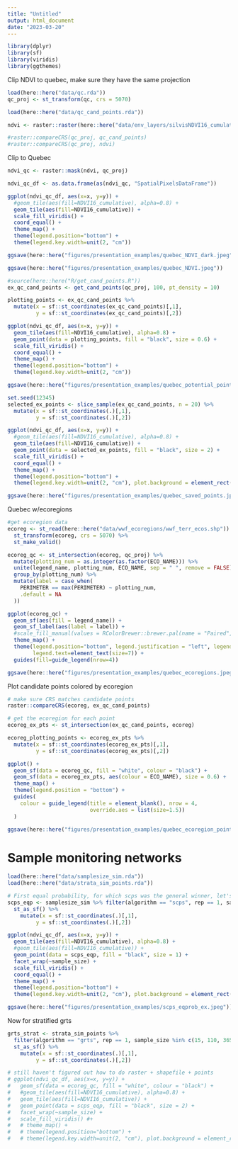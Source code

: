 ```yaml
---
title: "Untitled"
output: html_document
date: "2023-03-20"
---
```

```r
library(dplyr)
library(sf)
library(viridis)
library(ggthemes)
```

Clip NDVI to quebec, make sure they have the same projection
```r
load(here::here("data/qc.rda"))
qc_proj <- st_transform(qc, crs = 5070)

load(here::here("data/qc_cand_points.rda"))

ndvi <- raster::raster(here::here("data/env_layers/silvisNDVI16_cumulative_2003-01-01.tif"))

#raster::compareCRS(qc_proj, qc_cand_points)
#raster::compareCRS(qc_proj, ndvi)
```

Clip to Quebec
```r
ndvi_qc <- raster::mask(ndvi, qc_proj)

ndvi_qc_df <- as.data.frame(as(ndvi_qc, "SpatialPixelsDataFrame"))

ggplot(ndvi_qc_df, aes(x=x, y=y)) +
  #geom_tile(aes(fill=NDVI16_cumulative), alpha=0.8) +
  geom_tile(aes(fill=NDVI16_cumulative)) +
  scale_fill_viridis() +
  coord_equal() +
  theme_map() +
  theme(legend.position="bottom") +
  theme(legend.key.width=unit(2, "cm"))

ggsave(here::here("figures/presentation_examples/quebec_NDVI_dark.jpeg"))

ggsave(here::here("figures/presentation_examples/quebec_NDVI.jpeg"))
```

```r
#source(here::here("R/get_cand_points.R"))
ex_qc_cand_points <- get_cand_points(qc_proj, 100, pt_density = 10)

plotting_points <- ex_qc_cand_points %>%
  mutate(x = sf::st_coordinates(ex_qc_cand_points)[,1],
         y = sf::st_coordinates(ex_qc_cand_points)[,2])

ggplot(ndvi_qc_df, aes(x=x, y=y)) +
  geom_tile(aes(fill=NDVI16_cumulative), alpha=0.8) +
  geom_point(data = plotting_points, fill = "black", size = 0.6) +
  scale_fill_viridis() +
  coord_equal() +
  theme_map() +
  theme(legend.position="bottom") +
  theme(legend.key.width=unit(2, "cm"))

ggsave(here::here("figures/presentation_examples/quebec_potential_points.jpeg"))
```
```r
set.seed(12345)
selected_ex_points <- slice_sample(ex_qc_cand_points, n = 20) %>%
  mutate(x = sf::st_coordinates(.)[,1],
         y = sf::st_coordinates(.)[,2])

ggplot(ndvi_qc_df, aes(x=x, y=y)) +
  #geom_tile(aes(fill=NDVI16_cumulative), alpha=0.8) +
  geom_tile(aes(fill=NDVI16_cumulative)) +
  geom_point(data = selected_ex_points, fill = "black", size = 2) +
  scale_fill_viridis() +
  coord_equal() +
  theme_map() +
  theme(legend.position="bottom") +
  theme(legend.key.width=unit(2, "cm"), plot.background = element_rect(fill='transparent', color=NA))

ggsave(here::here("figures/presentation_examples/quebec_saved_points.jpeg"))
```
Quebec w/ecoregions
```r
#get ecoregion data
ecoreg <- st_read(here::here("data/wwf_ecoregions/wwf_terr_ecos.shp")) %>%
  st_transform(ecoreg, crs = 5070) %>%
  st_make_valid()

ecoreg_qc <- st_intersection(ecoreg, qc_proj) %>%
  mutate(plotting_num = as.integer(as.factor(ECO_NAME))) %>%
  unite(legend_name, plotting_num, ECO_NAME, sep = " ", remove = FALSE) %>%
  group_by(plotting_num) %>%
  mutate(label = case_when(
    PERIMETER == max(PERIMETER) ~ plotting_num,
    .default = NA
  ))

ggplot(ecoreg_qc) + 
  geom_sf(aes(fill = legend_name)) +
  geom_sf_label(aes(label = label)) +
  #scale_fill_manual(values = RColorBrewer::brewer.pal(name = "Paired", n = 12)) +
  theme_map() +
  theme(legend.position="bottom", legend.justification = "left", legend.title = element_blank(), 
        legend.text=element_text(size=7)) +
  guides(fill=guide_legend(nrow=4))

ggsave(here::here("figures/presentation_examples/quebec_ecoregions.jpeg"))
```

Plot candidate points colored by ecoregion
```r
# make sure CRS matches candidate points
raster::compareCRS(ecoreg, ex_qc_cand_points)

# get the ecoregion for each point
ecoreg_ex_pts <- st_intersection(ex_qc_cand_points, ecoreg)

ecoreg_plotting_points <- ecoreg_ex_pts %>%
  mutate(x = sf::st_coordinates(ecoreg_ex_pts)[,1],
         y = sf::st_coordinates(ecoreg_ex_pts)[,2])

ggplot() + 
  geom_sf(data = ecoreg_qc, fill = "white", colour = "black") +
  geom_sf(data = ecoreg_ex_pts, aes(colour = ECO_NAME), size = 0.6) +
  theme_map() +
  theme(legend.position = "bottom") +
  guides(
    colour = guide_legend(title = element_blank(), nrow = 4,
                          override.aes = list(size=1.5))
  )

ggsave(here::here("figures/presentation_examples/quebec_ecoregion_points.jpeg"))
```

# Sample monitoring networks
```r
load(here::here("data/samplesize_sim.rda"))
load(here::here("data/strata_sim_points.rda"))

# First equal probability, for which scps was the general winner, let's do small medium large
scps_eqp <- samplesize_sim %>% filter(algorithm == "scps", rep == 1, sample_size %in% c(15, 110, 365)) %>%
  st_as_sf() %>%
    mutate(x = sf::st_coordinates(.)[,1],
         y = sf::st_coordinates(.)[,2])

ggplot(ndvi_qc_df, aes(x=x, y=y)) +
  geom_tile(aes(fill=NDVI16_cumulative), alpha=0.8) +
  #geom_tile(aes(fill=NDVI16_cumulative)) +
  geom_point(data = scps_eqp, fill = "black", size = 1) +
  facet_wrap(~sample_size) +
  scale_fill_viridis() +
  coord_equal() +
  theme_map() +
  theme(legend.position="bottom") +
  theme(legend.key.width=unit(2, "cm"), plot.background = element_rect(fill='transparent', color=NA))

ggsave(here::here("figures/presentation_examples/scps_eqprob_ex.jpeg"))
```

Now for stratified grts
```r
grts_strat <- strata_sim_points %>% 
  filter(algorithm == "grts", rep == 1, sample_size %in% c(15, 110, 365)) %>%
  st_as_sf() %>%
    mutate(x = sf::st_coordinates(.)[,1],
         y = sf::st_coordinates(.)[,2])

# still haven't figured out how to do raster + shapefile + points
# ggplot(ndvi_qc_df, aes(x=x, y=y)) +
#   geom_sf(data = ecoreg_qc, fill = "white", colour = "black") +
#   #geom_tile(aes(fill=NDVI16_cumulative), alpha=0.8) +
#   geom_tile(aes(fill=NDVI16_cumulative)) +
#   geom_point(data = scps_eqp, fill = "black", size = 2) +
#   facet_wrap(~sample_size) +
#   scale_fill_viridis() #+
#   # theme_map() +
#   # theme(legend.position="bottom") +
#   # theme(legend.key.width=unit(2, "cm"), plot.background = element_rect(fill='transparent', color=NA))
```


